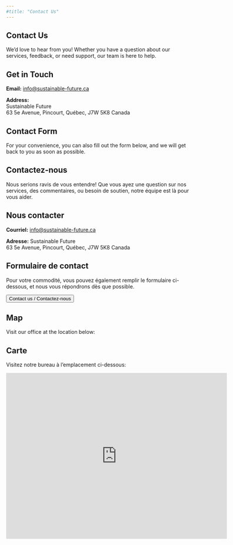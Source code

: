 ```yaml
---
#title: "Contact Us"
---
```


::: {.content-visible when-profile="english"}

# Contact Us

We'd love to hear from you! Whether you have a question about our services, feedback, or need support, our team is here to help.

## Get in Touch

**Email:** [info@sustainable-future.ca](mailto:info@sustainable-future.ca)


**Address:**  
Sustainable Future   
63 5e Avenue,
Pincourt, Québec, J7W 5K8 
Canada

## Contact Form

For your convenience, you can also fill out the form below, and we will get back to you as soon as possible.

:::

::: {.content-visible when-profile="french"}

# Contactez-nous
Nous serions ravis de vous entendre! Que vous ayez une question sur nos services, des commentaires, ou besoin de soutien, notre équipe est là pour vous aider.

## Nous contacter
**Courriel:** [info@sustainable-future.ca](mailto:info@sustainable-future.ca)

**Adresse:**
Sustainable Future<br> 
63 5e Avenue,
Pincourt, Québec, J7W 5K8
Canada

## Formulaire de contact
Pour votre commodité, vous pouvez également remplir le formulaire ci-dessous, et nous vous répondrons dès que possible.

:::


<a href="https://forms.gle/XoQxExmXwJheaaae8" target="_blank">
    <button>Contact us / Contactez-nous</button>
</a>



::: {.content-visible when-profile="english"}

## Map

Visit our office at the location below:

:::

::: {.content-visible when-profile="french"}

## Carte

Visitez notre bureau à l'emplacement ci-dessous:

:::



<iframe src="https://www.google.com/maps/embed?pb=!1m18!1m12!1m3!1d2810.172629930164!2d-74.000159!3d45.380884!2m3!1f0!2f0!3f0!3m2!1i1024!2i768!4f13.1!3m3!1m2!1s0x4cc9491c5c7202ad%3A0xa3c4d6ca35db8519!2sSustainable%20Future!5e0!3m2!1sen!2sus!4v1691252542801!5m2!1sen!2sus" width="600" height="450" frameborder="0" style="border:0;" allowfullscreen="" aria-hidden="false" tabindex="0">
</iframe>







